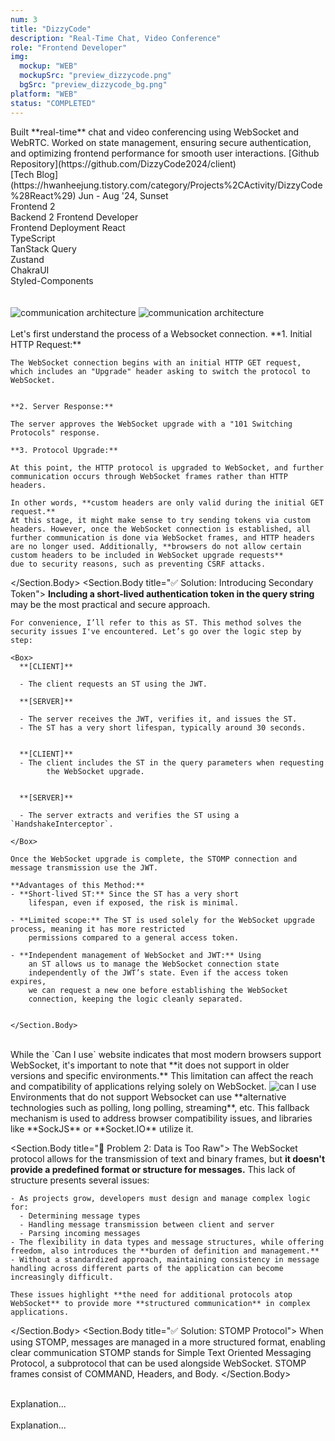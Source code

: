 ```yaml
---
num: 3
title: "DizzyCode"
description: "Real-Time Chat, Video Conference"
role: "Frontend Developer"
img:
  mockup: "WEB"
  mockupSrc: "preview_dizzycode.png"
  bgSrc: "preview_dizzycode_bg.png"
platform: "WEB"
status: "COMPLETED"
---
```


<Section>
  <Section.Header title="Project Overview" subTitle="process highlights" />
  <Section.Table>
    <OverviewItem title="Focus">
      Built **real-time** chat and video conferencing using WebSocket and
      WebRTC. Worked on state management, ensuring secure authentication, and
      optimizing frontend performance for smooth user interactions.
    </OverviewItem>
    <OverviewItem title="Links">
      [Github Repository](https://github.com/DizzyCode2024/client) <br />
      [Tech
      Blog](https://hwanheejung.tistory.com/category/Projects%2CActivity/DizzyCode%28React%29)
    </OverviewItem>
  </Section.Table>
  <Section.Divider />
  <Section.Table>
    <OverviewItem title="Timeline & Status">
      Jun - Aug '24, Sunset <br />
    </OverviewItem>
    <OverviewItem title="Team">
      Frontend 2 <br /> Backend 2
    </OverviewItem>
    <OverviewItem title="Responsibilities">
      Frontend Developer <br />
      Frontend Deployment
    </OverviewItem>
    <OverviewItem title="FE Tech Stack">
      React <br />
      TypeScript <br />
      TanStack Query <br />
      Zustand <br />
      ChakraUI <br />
      Styled-Components
    </OverviewItem>
  </Section.Table>
</Section>

<br />
<br />

<Section>
  <Section.Body title="System Architecture">
    <Image
      src={"/projects/dizzycode/comm_arch.png"}
      width={700}
      height={400}
      alt="communication architecture"
      className="mx-auto mt-5"
    />
  </Section.Body>
  <Section.Body title="User Flow Chart">
    <Image
      src={"/projects/dizzycode/flow_chart.png"}
      width={700}
      height={400}
      alt="communication architecture"
      className="mx-auto mt-5"
    />
  </Section.Body>
</Section>

<Section>
  <Section.Header
    title="Key Features and Technical Decisions"
    subTitle="our considerations"
  />
  <Process>
    <Process.Item num={1} title="Security" lists={["WebSocket+JWT"]} />
    <Process.Item
      num={2}
      title="Websocket"
      lists={[
        "Messaging",
        "User Status Tracking",
        "Notifications",
        "Recovering Abnormal Closure",
      ]}
    />
    <Process.Item
      num={3}
      title="Video Conference"
      lists={["1:1, N:N", "OpenVidu", "Architecture", "Screen Share"]}
    />
    <Process.Item
      num={4}
      title="Optimization"
      lists={["Caching", "State Management", "Lighthouse"]}
    />
  </Process>
</Section>

<br />

<Section>
  <Section.Header
    title="Websocket + JWT Scenario"
    subTitle="Security"
    type="secondary"
  />
  <Section.Body title="🤔 Problem: Can't include custom headers">
    Let's first understand the process of a Websocket connection.
    **1. Initial HTTP Request:**

    The WebSocket connection begins with an initial HTTP GET request,
    which includes an "Upgrade" header asking to switch the protocol to
    WebSocket.


    **2. Server Response:**

    The server approves the WebSocket upgrade with a "101 Switching Protocols" response.

    **3. Protocol Upgrade:**

    At this point, the HTTP protocol is upgraded to WebSocket, and further
    communication occurs through WebSocket frames rather than HTTP
    headers.

    In other words, **custom headers are only valid during the initial GET request.**
    At this stage, it might make sense to try sending tokens via custom
    headers. However, once the WebSocket connection is established, all
    further communication is done via WebSocket frames, and HTTP headers
    are no longer used. Additionally, **browsers do not allow certain custom headers to be included in WebSocket upgrade requests**
    due to security reasons, such as preventing CSRF attacks.

  </Section.Body>
  <Section.Body title="✅ Solution: Introducing Secondary Token">
    **Including a short-lived authentication token in the query string** may be the most practical and secure approach.

    For convenience, I’ll refer to this as ST. This method solves the
    security issues I've encountered. Let’s go over the logic step by
    step:

    <Box>
      **[CLIENT]**

      - The client requests an ST using the JWT.

      **[SERVER]**

      - The server receives the JWT, verifies it, and issues the ST.
      - The ST has a very short lifespan, typically around 30 seconds.


      **[CLIENT]**
      - The client includes the ST in the query parameters when requesting
            the WebSocket upgrade.


      **[SERVER]**

      - The server extracts and verifies the ST using a `HandshakeInterceptor`.

    </Box>

    Once the WebSocket upgrade is complete, the STOMP connection and
    message transmission use the JWT.

    **Advantages of this Method:**
    - **Short-lived ST:** Since the ST has a very short
        lifespan, even if exposed, the risk is minimal.

    - **Limited scope:** The ST is used solely for the WebSocket upgrade process, meaning it has more restricted
        permissions compared to a general access token.

    - **Independent management of WebSocket and JWT:** Using
        an ST allows us to manage the WebSocket connection state
        independently of the JWT’s state. Even if the access token expires,
        we can request a new one before establishing the WebSocket
        connection, keeping the logic cleanly separated.


    </Section.Body>

  <Callout link="/blog/dizzy-jwt" />
</Section>

<br />

<Section>
  <Section.Header
    title="Sock.js + STOMP"
    subTitle="WebSocket"
    type="secondary"
  />
  <Section.Body title="🤔 Problem 1: Limited Browser Support">
    While the `Can I use` website indicates that most modern browsers support WebSocket, it's important to note that **it does not support in older versions and specific environments.** 
    This limitation can affect the reach and compatibility of applications relying solely on WebSocket.
    <Image
      src={"/blog/dizzycode/2.png"}
      alt="can I use"
      width={600}
      height={400}
      description="https://caniuse.com/?search=websocket"
    />
  </Section.Body>
  <Section.Body title="✅ Solution: Fallback Mechanism">
    Environments that do not support Websocket can use **alternative technologies such as polling, long polling, streaming**, etc.
    This fallback mechanism is used to address browser compatibility issues, and libraries like **SockJS** or **Socket.IO** utilize it.
  </Section.Body>

  <Section.Body title="🤔 Problem 2: Data is Too Raw">
    The WebSocket protocol allows for the transmission of text and binary frames, but **it doesn't provide a predefined format or structure for messages.**
    This lack of structure presents several issues:

    - As projects grow, developers must design and manage complex logic for:
      - Determining message types
      - Handling message transmission between client and server
      - Parsing incoming messages
    - The flexibility in data types and message structures, while offering freedom, also introduces the **burden of definition and management.**
    - Without a standardized approach, maintaining consistency in message handling across different parts of the application can become increasingly difficult.

    These issues highlight **the need for additional protocols atop WebSocket** to provide more **structured communication** in complex applications.

  </Section.Body>
  <Section.Body title="✅ Solution: STOMP Protocol">
    When using STOMP, messages are managed in a more structured format, enabling
    clear communication STOMP stands for Simple Text Oriented Messaging Protocol,
    a subprotocol that can be used alongside WebSocket. STOMP frames consist of
    COMMAND, Headers, and Body.
  </Section.Body>
  <Callout link="/blog/dizzy-stomp" />
</Section>

<br />

<Section>
  <Section.Header title="Messaging" subTitle="WebSocket" type="secondary" />
  <Section.Body title="Sth..">
    <div>Explanation...</div>
  </Section.Body>
</Section>

<br />

<Section>
  <Section.Header
    title="User Status Tracking"
    subTitle="WebSocket"
    type="secondary"
  />
  <Section.Body title="Logic">
    <div>Explanation...</div>
  </Section.Body>
</Section>
